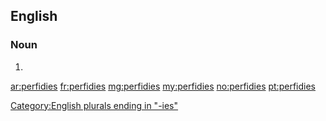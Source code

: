 {{also|perfídies}}
==English==

===Noun===
{{head|en|noun plural form}}

# {{plural of|perfidy|lang=en}}

[[Category:English plurals ending in "-ies"]]

[[ar:perfidies]]
[[fr:perfidies]]
[[mg:perfidies]]
[[my:perfidies]]
[[no:perfidies]]
[[pt:perfidies]]